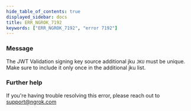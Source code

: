 ```yaml
---
hide_table_of_contents: true
displayed_sidebar: docs
title: ERR_NGROK_7192
keywords: ["ERR_NGROK_7192", "error 7192"]
---
```


### Message

The JWT Validation signing key source additional jku `JKU` must be unique. Make sure to include it only once in the additional jku list.

### Further help

If you're having trouble resolving this error, please reach out to [support@ngrok.com](mailto:support@ngrok.com?subject=Help%20with%20ERR_NGROK_7192)
